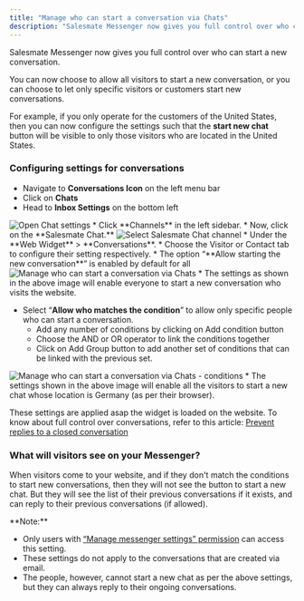 ```yaml
---
title: "Manage who can start a conversation via Chats"
description: "Salesmate Messenger now gives you full control over who can start a new conversation...."
---
```


Salesmate Messenger now gives you full control over who can start a new conversation.

You can now choose to allow all visitors to start a new conversation, or you can choose to let only specific visitors or customers start new conversations.  
  
For example, if you only operate for the customers of the United States, then you can now configure the settings such that the **start new chat** button will be visible to only those visitors who are located in the United States.

### Configuring settings for conversations

*   Navigate to **Conversations Icon** on the left menu bar
*   Click on **Chats**
*   Head to **Inbox Settings** on the bottom left

<img src="images/027-open-chat-settings-51148406177817.png" alt="Open Chat settings" />
*   Click **Channels** in the left sidebar.
*   Now, click on the **Salesmate Chat.**

<img src="images/028-select-salesmate-chat-channel-51148432032409.png" alt="Select Salesmate Chat channel" />
*   Under the **Web Widget** > **Conversations**.
*   Choose the Visitor or Contact tab to configure their setting respectively.
*   The option “**Allow starting the new conversation**” is enabled by default for all

<img src="images/029-manage-who-can-start-a-conversation-via-chats-51148406179737.png" alt="Manage who can start a conversation via Chats" />
*   The settings as shown in the above image will enable everyone to start a new conversation who visits the website.  
      
    
*   Select “**Allow who matches the condition**” to allow only specific people who can start a conversation.
    *   Add any number of conditions by clicking on Add condition button
    *   Choose the AND or OR operator to link the conditions together
    *   Click on Add Group button to add another set of conditions that can be linked with the previous set.

<img src="images/030-manage-who-can-start-a-conversation-via-chats-conditions-51148432036505.png" alt="Manage who can start a conversation via Chats - conditions" />
    *   The settings shown in the above image will enable all the visitors to start a new chat whose location is Germany (as per their browser).

These settings are applied asap the widget is loaded on the website. To know about full control over conversations, refer to this article: [Prevent replies to a closed conversation](https://support.salesmate.io/hc/en-us/articles/4405807330829)

### What will visitors see on your Messenger?

When visitors come to your website, and if they don't match the conditions to start new conversations, then they will not see the button to start a new chat. But they will see the list of their previous conversations if it exists, and can reply to their previous conversations (if allowed).

<Note>
**Note:**

*   Only users with [“Manage messenger settings” permission](https://support.salesmate.io/hc/en-us/articles/360058438992) can access this setting.
*   These settings do not apply to the conversations that are created via email.
*   The people, however, cannot start a new chat as per the above settings, but they can always reply to their ongoing conversations.


</Note>
